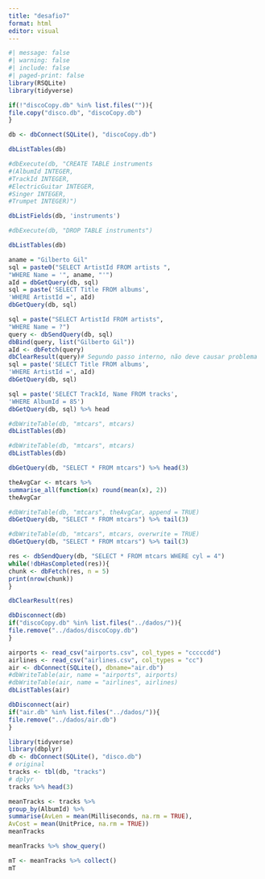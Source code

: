 ---
title: "desafio7"
format: html
editor: visual
---

```{r}
#| message: false
#| warning: false
#| include: false
#| paged-print: false
library(RSQLite)
library(tidyverse)
```

```{r}
if(!"discoCopy.db" %in% list.files("")){
file.copy("disco.db", "discoCopy.db")
}
```

```{r}
db <- dbConnect(SQLite(), "discoCopy.db")
```

```{r}
dbListTables(db)
```

```{r}
#dbExecute(db, "CREATE TABLE instruments
#(AlbumId INTEGER,
#TrackId INTEGER,
#ElectricGuitar INTEGER,
#Singer INTEGER,
#Trumpet INTEGER)")
```

```{r}
dbListFields(db, 'instruments')
```

```{r}
#dbExecute(db, "DROP TABLE instruments")
```

```{r}
dbListTables(db)
```

```{r}
aname = "Gilberto Gil"
sql = paste0("SELECT ArtistId FROM artists ",
"WHERE Name = '", aname, "'")
aId = dbGetQuery(db, sql)
sql = paste('SELECT Title FROM albums',
'WHERE ArtistId =', aId)
dbGetQuery(db, sql)
```

```{r}
sql = paste("SELECT ArtistId FROM artists",
"WHERE Name = ?")
query <- dbSendQuery(db, sql)
dbBind(query, list("Gilberto Gil"))
aId <- dbFetch(query)
dbClearResult(query)# Segundo passo interno, não deve causar problema
sql = paste('SELECT Title FROM albums',
'WHERE ArtistId =', aId)
dbGetQuery(db, sql)
```

```{r}
sql = paste('SELECT TrackId, Name FROM tracks',
'WHERE AlbumId = 85')
dbGetQuery(db, sql) %>% head
```

```{r}
#dbWriteTable(db, "mtcars", mtcars)
dbListTables(db)
```

```{r}
#dbWriteTable(db, "mtcars", mtcars)
dbListTables(db)
```

```{r}
dbGetQuery(db, "SELECT * FROM mtcars") %>% head(3)
```

```{r}
theAvgCar <- mtcars %>%
summarise_all(function(x) round(mean(x), 2))
theAvgCar
```

```{r}
#dbWriteTable(db, "mtcars", theAvgCar, append = TRUE)
dbGetQuery(db, "SELECT * FROM mtcars") %>% tail(3)
```

```{r}
#dbWriteTable(db, "mtcars", mtcars, overwrite = TRUE)
dbGetQuery(db, "SELECT * FROM mtcars") %>% tail(3)
```

```{r}
res <- dbSendQuery(db, "SELECT * FROM mtcars WHERE cyl = 4")
while(!dbHasCompleted(res)){
chunk <- dbFetch(res, n = 5)
print(nrow(chunk))
}
```

```{r}
dbClearResult(res)
```

```{r}
dbDisconnect(db)
if("discoCopy.db" %in% list.files("../dados/")){
file.remove("../dados/discoCopy.db")
}
```

```{r}
airports <- read_csv("airports.csv", col_types = "cccccdd")
airlines <- read_csv("airlines.csv", col_types = "cc")
air <- dbConnect(SQLite(), dbname="air.db")
#dbWriteTable(air, name = "airports", airports)
#dbWriteTable(air, name = "airlines", airlines)
dbListTables(air)
```

```{r}
dbDisconnect(air)
if("air.db" %in% list.files("../dados/")){
file.remove("../dados/air.db")
}
```

```{r}
library(tidyverse)
library(dbplyr)
db <- dbConnect(SQLite(), "disco.db")
# original
tracks <- tbl(db, "tracks")
# dplyr
tracks %>% head(3)
```

```{r}
meanTracks <- tracks %>%
group_by(AlbumId) %>%
summarise(AvLen = mean(Milliseconds, na.rm = TRUE),
AvCost = mean(UnitPrice, na.rm = TRUE))
meanTracks
```

```{r}
meanTracks %>% show_query()
```

```{r}
mT <- meanTracks %>% collect()
mT
```

```{r}

```
